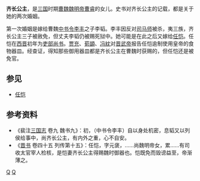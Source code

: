 {{東亞女性歷史人物
| 名稱=齐长公主
| 身份=[[曹魏|曹魏]]公主
| 畫像=
| 說明=
| 姓=曹
| 名=
| 封爵=[[公主|公主]]
| 位號=
| 封號=齐长公主
| 出生年=
| 逝世年=
| 諡號=
| 墳墓=
| 父親=[[曹叡|魏明帝曹睿]]
| 同胞兄弟=
| 母親=
|}}
'''齐长公主'''，是[[三国|三国]]时期[[曹魏|曹魏]][[曹叡|魏明帝曹睿]]的女儿。史书对齐长公主的记载，都是关于她的两次婚姻。

第一次婚姻是嫁给曹魏[[中书令|中书令]][[李丰_(曹魏)|李丰]]之子李韬。李丰因反对[[司马师|司马师]]被杀，夷三族，齐长公主三子被赦免，但丈夫李韬仍被赐死狱中。她可能是在此之后又嫁给[[任恺|任恺]]。任恺在[[西晋|西晋]]初年为[[吏部尚书|吏部尚书]]。[[贾充|贾充]]、[[荀顗|荀顗]]、[[冯紞|冯紞]]对[[晋武帝|晋武帝]]报告任恺逾制使用皇帝的食物器皿。经查证，得知那些御用器皿都是齐长公主在曹魏时获赐的，但任恺还是被免官。

==参见==
* [[任恺|任恺]]

==参考资料==
* 《裴注[[三国志|三国志]] 卷九 魏书九》：初，（中书令李丰）自以身处机密，息韬又以列侯给事中，尚齐长公主，有内外之重，心不自安。
* 《[[晋书|晋书]] 卷四十五 列传第十五》：任恺，字元褒，……尚魏明帝女，累……有司收太官宰人检核，是恺妻齐长公主得赐魏时御器也。恺既免而毁谤益至，帝渐薄之。

[[Category:曹魏公主|Q]]
[[Category:魏明帝皇女|Q]]
{{三国人物小作品}}